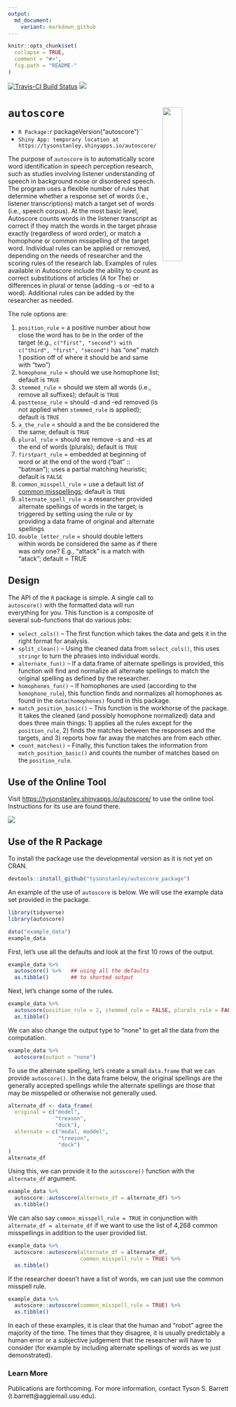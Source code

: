 ```yaml
---
output:
  md_document:
    variant: markdown_github
---
```


<!-- README.md is generated from README.Rmd. Please edit that file -->

```r
knitr::opts_chunk$set(
  collapse = TRUE,
  comment = "#>",
  fig.path = "README-"
)
```

[![Travis-CI Build Status](https://travis-ci.org/TysonStanley/autoscore_package.svg?branch=master)](https://travis-ci.org/TysonStanley/autoscore_package)
![](https://img.shields.io/badge/lifecycle-maturing-blue.svg)

# `autoscore` <img src="man/figures/autoscore_logo.png" align="right" width="30%" height="30%" />

- `R Package: `r packageVersion("autoscore")``
- `Shiny App: temporary location at https://tysonstanley.shinyapps.io/autoscore/`

The purpose of `autoscore` is to automatically score word identification in speech perception research, such as studies involving listener understanding of speech in background noise or disordered speech. The program uses a flexible number of rules that determine whether a response set of words (i.e., listener transcriptions) match a target set of words (i.e., speech corpus). At the most basic level, Autoscore counts words in the listener transcript as correct if they match the words in the target phrase exactly (regardless of word order), or match a homophone or common misspelling of the target word. Individual rules can be applied or removed, depending on the needs of researcher and the scoring rules of the research lab. Examples of rules available in Autoscore include the ability to count as correct substitutions of articles (A for The) or differences in plural or tense (adding -s or -ed to a word). Additional rules can be added by the researcher as needed.

The rule options are:

1. `position_rule` = a positive number about how close the word has to be in the order of the target (e.g., `c("first", "second") with c("third", "first", "second")` has "one" match 1 position off of where it should be and same with "two")
2. `homophone_rule` = should we use homophone list; default is `TRUE`
3. `stemmed_rule` = should we stem all words (i.e., remove all suffixes); default is `TRUE`
3. `pasttense_rule` = should -d and -ed removed (is not applied when `stemmed_rule` is applied); default is `TRUE`
4. `a_the_rule` = should a and the be considered the the same; default is `TRUE`
5. `plural_rule` = should we remove -s and -es at the end of words (plurals); default is `TRUE`
6. `firstpart_rule` = embedded at beginning of word or at the end of the word ("bat" :: "batman"); uses a partial matching heuristic; default is `FALSE`
7. `common_misspell_rule` = use a default list of [common misspellings](https://en.wikipedia.org/wiki/Wikipedia:Lists_of_common_misspellings/For_machines); default is `TRUE`
8. `alternate_spell_rule` = a researcher provided alternate spellings of words in the target; is triggered by setting using the rule or by providing a data frame of original and alternate spellings
9. `double_letter_rule` = should double letters within words be considered the same as if there was only one? E.g., "attack" is a match with "atack"; default = TRUE

## Design

The API of the `R` package is simple. A single call to `autoscore()` with the formatted data will run everything for you. This function is a composite of several sub-functions that do various jobs:

- `select_cols()` -- The first function which takes the data and gets it in the right format for analysis.
- `split_clean()` -- Using the cleaned data from `select_cols()`, this uses `stringr` to turn the phrases into individual words.
- `alternate_fun()` -- If a data.frame of alternate spellings is provided, this function will find and normalize all alternate spellings to match the original spelling as defined by the researcher.
- `homophones_fun()` -- If homophones are used (according to the `homophone_rule`), this function finds and normalizes all homophones as found in the `data(homophones)` found in this package.
- `match_position_basic()` -- This function is the workhorse of the package. It takes the cleaned (and possibly homophone normalized) data and does three main things: 1) applies all the rules except for the `position_rule`, 2) finds the matches between the responses and the targets, and 3) reports how far away the matches are from each other.
- `count_matches()` -- Finally, this function takes the information from `match_position_basic()` and counts the number of matches based on the `position_rule`.


## Use of the Online Tool

Visit [https://tysonstanley.shinyapps.io/autoscore/](https://tysonstanley.shinyapps.io/autoscore/) to use the online tool. Instructions for its use are found there.

[![]("Data/Figures/online_autoscore_snapshot.png")](https://tysonstanley.shinyapps.io/autoscore/)


## Use of the R Package

To install the package use the developmental version as it is not yet on CRAN.
```r
devtools::install_github("tysonstanley/autoscore_package")
```

An example of the use of `autoscore` is below. We will use the example data set provided in the package.

```r
library(tidyverse)
library(autoscore)

data("example_data")
example_data
```

First, let's use all the defaults and look at the first 10 rows of the output.
```r
example_data %>%
  autoscore() %>%   ## using all the defaults
  as.tibble()       ## to shorted output
```

Next, let's change some of the rules.
```r
example_data %>%
  autoscore(position_rule = 2, stemmed_rule = FALSE, plurals_rule = FALSE) %>%
  as.tibble()
```

We can also change the output type to "none" to get all the data from the computation.
```r
example_data %>%
  autoscore(output = "none")
```

To use the alternate spelling, let's create a small `data.frame` that we can provide `autoscore()`. In the data frame below, the original spellings are the generally accepted spellings while the alternate spellings are those that may be misspelled or otherwise not generally used.

```r
alternate_df <- data_frame(
  original = c("model",
               "treason",
               "duck"),
  alternate = c("modal, moddel",
                "treeson",
                "dock")
)
alternate_df
```

Using this, we can provide it to the `autoscore()` function with the `alternate_df` argument.

```r
example_data %>%
  autoscore::autoscore(alternate_df = alternate_df) %>%
  as.tibble()
```

We can also say `common_misspell_rule = TRUE` in conjunction with `alternate_df = alternate_df` if we want to use the list of 4,268 common misspellings in addition to the user provided list.

```r
example_data %>%
  autoscore::autoscore(alternate_df = alternate_df,
                       common_misspell_rule = TRUE) %>%
  as.tibble()
```

If the researcher doesn't have a list of words, we can just use the common misspell rule.

```r
example_data %>%
  autoscore::autoscore(common_misspell_rule = TRUE) %>%
  as.tibble()
```

In each of these examples, it is clear that the human and "robot" agree the majority of the time. The times that they disagree, it is usually predictably a human error or a subjective judgement that the researcher will have to consider (for example by including alternate spellings of words as we just demonstrated).

### Learn More

Publications are forthcoming. For more information, contact Tyson S. Barrett (t.barrett@aggiemail.usu.edu).


